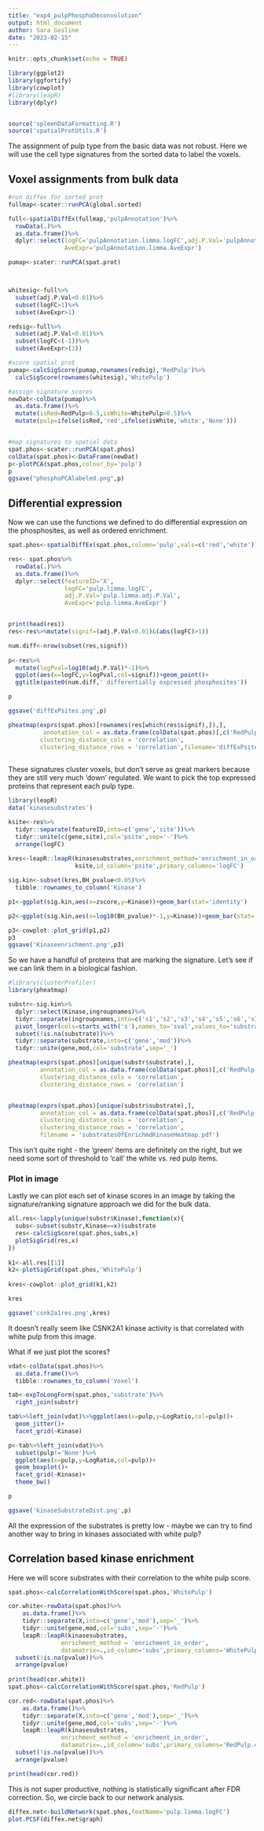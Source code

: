 ```yaml
---
title: "exp4_pulpPhosphoDeconvolution"
output: html_document
author: Sara Gosline
date: "2023-02-15"
---
```


```r
knitr::opts_chunk$set(echo = TRUE)

library(ggplot2)
library(ggfortify)
library(cowplot)
#library(leapR)
library(dplyr)


source('spleenDataFormatting.R')
source('spatialProtUtils.R')

```

The assignment of pulp type from the basic data was not robust. Here we will use the cell type signatures from the sorted data to label the voxels.


## Voxel assignments from bulk data


```r
#run diffex for sorted prot
fullmap<-scater::runPCA(global.sorted)

full<-spatialDiffEx(fullmap,'pulpAnnotation')%>%
  rowData(.)%>%
  as.data.frame()%>%
  dplyr::select(logFC='pulpAnnotation.limma.logFC',adj.P.Val='pulpAnnotation.limma.adj.P.Val',
                AveExpr='pulpAnnotation.limma.AveExpr')

pumap<-scater::runPCA(spat.prot)



whitesig<-full%>%
  subset(adj.P.Val<0.01)%>%
  subset(logFC>1)%>%
  subset(AveExpr>1)

redsig<-full%>%
  subset(adj.P.Val<0.01)%>%
  subset(logFC<(-1))%>%
  subset(AveExpr>(1))

#score spatial prot
pumap<-calcSigScore(pumap,rownames(redsig),'RedPulp')%>%
  calcSigScore(rownames(whitesig),'WhitePulp')

#assign signature scores
newDat<-colData(pumap)%>%
  as.data.frame()%>%
  mutate(isRed=RedPulp>0.5,isWhite=WhitePulp>0.5)%>%
  mutate(pulp=ifelse(isRed,'red',ifelse(isWhite,'white','None')))


#map signatures to spatial data
spat.phos<-scater::runPCA(spat.phos)
colData(spat.phos)<-DataFrame(newDat)
p<-plotPCA(spat.phos,colour_by='pulp')
p
ggsave("phosphoPCAlabeled.png",p)
```

## Differential expression

Now we can use the functions we defined to do differential expression on the phosphosites, as well as ordered enrichment.

```r

spat.phos<-spatialDiffEx(spat.phos,column='pulp',vals=c('red','white'))

res<- spat.phos%>%
  rowData(.)%>%
  as.data.frame()%>%
  dplyr::select(featureID='X',
                logFC='pulp.limma.logFC',
                adj.P.Val='pulp.limma.adj.P.Val',
                AveExpr='pulp.limma.AveExpr')


print(head(res))
res<-res%>%mutate(signif=(adj.P.Val<0.01)&(abs(logFC)>1))

num.diff<-nrow(subset(res,signif))
               
p<-res%>%
  mutate(logPval=log10(adj.P.Val)*-1)%>%
  ggplot(aes(x=logFC,y=logPval,col=signif))+geom_point()+
  ggtitle(paste0(num.diff,' differentially expressed phosphosites'))

p

ggsave('diffExPsites.png',p)

pheatmap(exprs(spat.phos)[rownames(res[which(res$signif),]),],
          annotation_col = as.data.frame(colData(spat.phos)[,c('RedPulp','WhitePulp')]),
         clustering_distance_cols = 'correlation',
         clustering_distance_rows = 'correlation',filename='diffExPsitesheatemap.png')
         
```

These signatures cluster voxels, but don't serve as great markers because they are still very much 'down' regulated. We want to pick the top expressed proteins that represent each pulp type.

```r

library(leapR)
data('kinasesubstrates')

ksite<-res%>%
  tidyr::separate(featureID,into=c('gene','site'))%>%
  tidyr::unite(c(gene,site),col='psite',sep='-')%>%
  arrange(logFC)
                    
kres<-leapR::leapR(kinasesubstrates,enrichment_method='enrichment_in_order',
                   ksite,id_column='psite',primary_columns='logFC')

sig.kin<-subset(kres,BH_pvalue<0.05)%>%
  tibble::rownames_to_column('Kinase')

p1<-ggplot(sig.kin,aes(x=zscore,y=Kinase))+geom_bar(stat='identity')

p2<-ggplot(sig.kin,aes(x=log10(BH_pvalue)*-1,y=Kinase))+geom_bar(stat='identity')

p3<-cowplot::plot_grid(p1,p2)
p3
ggsave('Kinaseenrichment.png',p3)


```

So we have a handful of proteins that are marking the signature. Let's see if we can link them in a biological fashion.

```r
#library(clusterProfiler)
library(pheatmap)

substr<-sig.kin%>%
  dplyr::select(Kinase,ingroupnames)%>%
  tidyr::separate(ingroupnames,into=c('s1','s2','s3','s4','s5','s6','s7','s8','s9','s10','s11','s12'),sep=', ')%>%
  pivot_longer(cols=starts_with('s'),names_to='sval',values_to='substrate')%>%
  subset(!is.na(substrate))%>%
  tidyr::separate(substrate,into=c('gene','mod'))%>%
  tidyr::unite(gene,mod,col='substrate',sep='_')

pheatmap(exprs(spat.phos)[unique(substr$substrate),],
         annotation_col = as.data.frame(colData(spat.phos)[,c('RedPulp','WhitePulp')]),
         clustering_distance_cols = 'correlation',
         clustering_distance_rows = 'correlation')


pheatmap(exprs(spat.phos)[unique(substr$substrate),],
         annotation_col = as.data.frame(colData(spat.phos)[,c('RedPulp','WhitePulp')]),
         clustering_distance_cols = 'correlation',
         clustering_distance_rows = 'correlation',
         filename = 'substratesOfEnrichmdKinaseHeatmap.pdf')
```

This isn't quite right - the 'green' items are definitely on the right, but we need some sort of threshold to 'call' the white vs. red pulp items.


### Plot in image

Lastly we can plot each set of kinase scores in an image by taking the signature/ranking signature approach we did for the bulk data. 

```r

all.res<-lapply(unique(substr$Kinase),function(x){
  subs<-subset(substr,Kinase==x)$substrate
  res<-calcSigScore(spat.phos,subs,x)
  plotSigGrid(res,x)
})
  
k1<-all.res[[1]]
k2<-plotSigGrid(spat.phos,'WhitePulp')
 
kres<-cowplot::plot_grid(k1,k2)

kres

ggsave('csnk2a1res.png',kres)
```

It doesn't really seem like CSNK2A1 kinase activity is that correlated with white pulp from this image. 

What if we just plot the scores?

```r
vdat<-colData(spat.phos)%>%
  as.data.frame()%>%
  tibble::rownames_to_column('Voxel')

tab<-expToLongForm(spat.phos,'substrate')%>%
  right_join(substr)

tab%>%left_join(vdat)%>%ggplot(aes(x=pulp,y=LogRatio,col=pulp))+
  geom_jitter()+
  facet_grid(~Kinase)

p<-tab%>%left_join(vdat)%>%
  subset(pulp!='None')%>%
  ggplot(aes(x=pulp,y=LogRatio,col=pulp))+
  geom_boxplot()+
  facet_grid(~Kinase)+
  theme_bw()

p

ggsave('kinaseSubstrateDist.png',p)

```


All the expression of the substrates is pretty low - maybe we can try to find another way to bring in kinases associated with
white pulp? 

## Correlation based kinase enrichment

Here we will score substrates with their correlation to the white pulp score. 

```r

spat.phos<-calcCorrelationWithScore(spat.phos,'WhitePulp')

cor.white<-rowData(spat.phos)%>%
    as.data.frame()%>%
    tidyr::separate(X,into=c('gene','mod'),sep='_')%>%
    tidyr::unite(gene,mod,col='subs',sep='-')%>%
    leapR::leapR(kinasesubstrates,
               enrichment_method = 'enrichment_in_order',
               datamatrix=.,id_column='subs',primary_columns='WhitePulp.correlation')%>%
  subset(!is.na(pvalue))%>%
  arrange(pvalue)
             
print(head(cor.white))
spat.phos<-calcCorrelationWithScore(spat.phos,'RedPulp')

cor.red<-rowData(spat.phos)%>%
    as.data.frame()%>%
    tidyr::separate(X,into=c('gene','mod'),sep='_')%>%
    tidyr::unite(gene,mod,col='subs',sep='-')%>%
    leapR::leapR(kinasesubstrates,
               enrichment_method = 'enrichment_in_order',
               datamatrix=.,id_column='subs',primary_columns='RedPulp.correlation')%>%
  subset(!is.na(pvalue))%>%
  arrange(pvalue)

print(head(cor.red))

```

This is not super productive, nothing is statistically significant after FDR correction. So, we circle back to our network analysis.

```r

diffex.net<-buildNetwork(spat.phos,featName='pulp.limma.logFC')
plot.PCSF(diffex.net$graph)


```